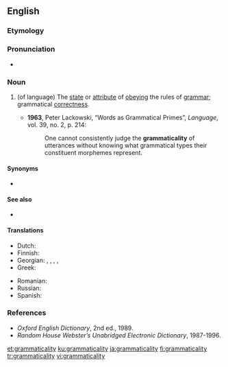 ==English==

===Etymology===
{{suffix|grammatical|ity|lang=en}}

===Pronunciation===
* {{a|UK}} {{IPA|/ˈɡɹə.mæt.ɪˌkæl.ɪ.ti/|lang=en}}

===Noun===
{{en-noun|~|grammaticalities}}

# {{lbl|en|linguistics}} (of language) The [[state]] or [[attribute]] of [[obey]]ing the rules of [[grammar]]; grammatical [[correctness]].
#* '''1963''', Peter Lackowski, “Words as Grammatical Primes”, ''Language'', vol. 39, no. 2, p. 214:
#*: One cannot consistently judge the '''grammaticality''' of utterances without knowing what grammatical types their constituent morphemes represent.

====Synonyms====
* {{l|en|grammaticalness}}

====See also====
* {{l|en|grammaticity}}

====Translations====
{{trans-top|state of obeying the rules of grammar}}
* Dutch: {{t|nl|grammaticaliteit}}
* Finnish: {{t|fi|kieliopillisuus}}
* Georgian: {{t|ka|მართებულობა}}, {{t|ka|გრამატიკულად მართებულობა}}, {{t|ka|სისწორე}}, {{t|ka|გრამატიკული სისწორე}},  {{t|ka|გრამატიკულობა}}
* Greek: {{t|el|γραμματικότητα|f}}
{{trans-mid}}
* Romanian: {{t|ro|gramaticalitate}}
* Russian: {{t+|ru|граммати́чность}}
* Spanish: {{t+|es|gramaticalidad|f}}
{{trans-bottom}}

===References===
* ''Oxford English Dictionary'', 2nd ed., 1989.
* ''Random House Webster’s Unabridged Electronic Dictionary'', 1987-1996.

[[et:grammaticality]]
[[ku:grammaticality]]
[[ja:grammaticality]]
[[fi:grammaticality]]
[[tr:grammaticality]]
[[vi:grammaticality]]